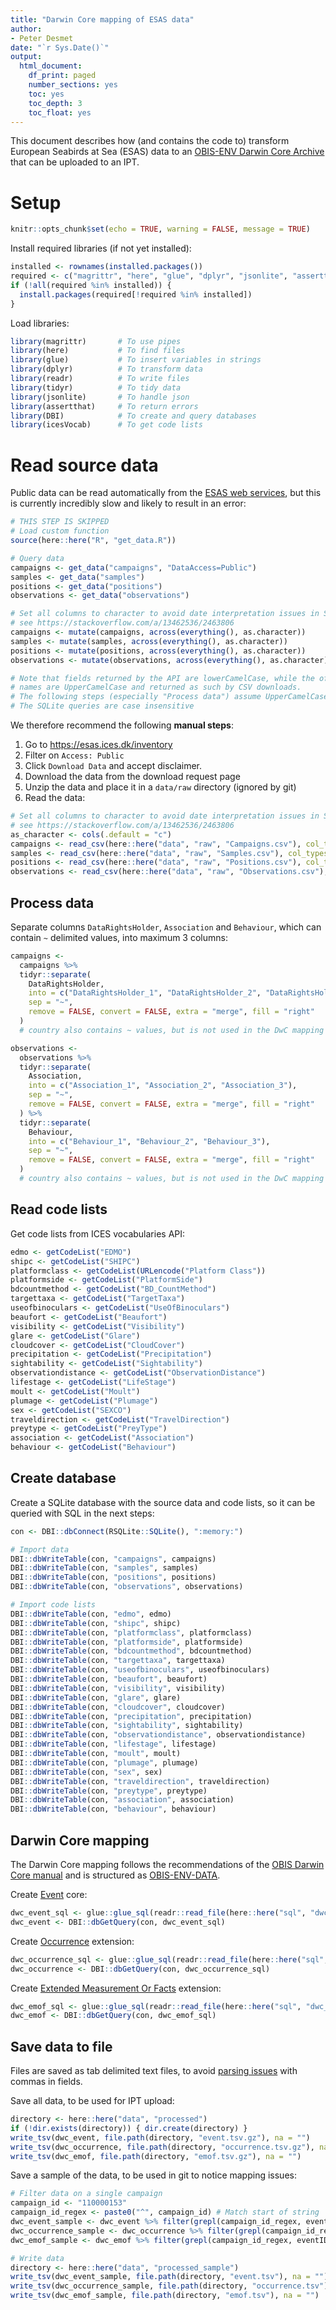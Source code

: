 ```yaml
---
title: "Darwin Core mapping of ESAS data"
author:
- Peter Desmet
date: "`r Sys.Date()`"
output:
  html_document:
    df_print: paged
    number_sections: yes
    toc: yes
    toc_depth: 3
    toc_float: yes
---
```


This document describes how (and contains the code to) transform European Seabirds at Sea (ESAS) data to an [OBIS-ENV Darwin Core Archive](https://obis.org/manual/dataformat/#obis-env-data) that can be uploaded to an IPT.

# Setup 

```r
knitr::opts_chunk$set(echo = TRUE, warning = FALSE, message = TRUE)
```

Install required libraries (if not yet installed):

```r
installed <- rownames(installed.packages())
required <- c("magrittr", "here", "glue", "dplyr", "jsonlite", "assertthat", "readr", "tidyr", "DBI", "icesVocab")
if (!all(required %in% installed)) {
  install.packages(required[!required %in% installed])
}
```

Load libraries:

```r
library(magrittr)       # To use pipes
library(here)           # To find files
library(glue)           # To insert variables in strings
library(dplyr)          # To transform data
library(readr)          # To write files
library(tidyr)          # To tidy data
library(jsonlite)       # To handle json
library(assertthat)     # To return errors
library(DBI)            # To create and query databases
library(icesVocab)      # To get code lists
```

# Read source data

Public data can be read automatically from the [ESAS web services](https://esas.ices.dk/webservices), but this is currently incredibly slow and likely to result in an error:

```r
# THIS STEP IS SKIPPED
# Load custom function
source(here::here("R", "get_data.R"))

# Query data
campaigns <- get_data("campaigns", "DataAccess=Public")
samples <- get_data("samples")
positions <- get_data("positions")
observations <- get_data("observations")

# Set all columns to character to avoid date interpretation issues in SQLite
# see https://stackoverflow.com/a/13462536/2463806
campaigns <- mutate(campaigns, across(everything(), as.character))
samples <- mutate(samples, across(everything(), as.character))
positions <- mutate(positions, across(everything(), as.character))
observations <- mutate(observations, across(everything(), as.character))

# Note that fields returned by the API are lowerCamelCase, while the official 
# names are UpperCamelCase and returned as such by CSV downloads.
# The following steps (especially "Process data") assume UpperCamelCase
# The SQLite queries are case insensitive
```

We therefore recommend the following **manual steps**:

1. Go to <https://esas.ices.dk/inventory>
2. Filter on `Access: Public`
3. Click `Download Data` and accept disclaimer.
4. Download the data from the download request page
5. Unzip the data and place it in a `data/raw` directory (ignored by git)
6. Read the data:

```r
# Set all columns to character to avoid date interpretation issues in SQLite
# see https://stackoverflow.com/a/13462536/2463806
as_character <- cols(.default = "c")
campaigns <- read_csv(here::here("data", "raw", "Campaigns.csv"), col_types = as_character)
samples <- read_csv(here::here("data", "raw", "Samples.csv"), col_types = as_character)
positions <- read_csv(here::here("data", "raw", "Positions.csv"), col_types = as_character)
observations <- read_csv(here::here("data", "raw", "Observations.csv"), col_types = as_character)
```

## Process data

Separate columns `DataRightsHolder`, `Association` and `Behaviour`, which can contain `~` delimited values, into maximum 3 columns:

```r
campaigns <-
  campaigns %>%
  tidyr::separate(
    DataRightsHolder,
    into = c("DataRightsHolder_1", "DataRightsHolder_2", "DataRightsHolder_3"),
    sep = "~",
    remove = FALSE, convert = FALSE, extra = "merge", fill = "right"
  )
  # country also contains ~ values, but is not used in the DwC mapping
```

```r
observations <-
  observations %>%
  tidyr::separate(
    Association,
    into = c("Association_1", "Association_2", "Association_3"),
    sep = "~",
    remove = FALSE, convert = FALSE, extra = "merge", fill = "right"
  ) %>%
  tidyr::separate(
    Behaviour,
    into = c("Behaviour_1", "Behaviour_2", "Behaviour_3"),
    sep = "~",
    remove = FALSE, convert = FALSE, extra = "merge", fill = "right"
  )
  # country also contains ~ values, but is not used in the DwC mapping
```

## Read code lists

Get code lists from ICES vocabularies API:

```r
edmo <- getCodeList("EDMO")
shipc <- getCodeList("SHIPC")
platformclass <- getCodeList(URLencode("Platform Class"))
platformside <- getCodeList("PlatformSide")
bdcountmethod <- getCodeList("BD_CountMethod")
targettaxa <- getCodeList("TargetTaxa")
useofbinoculars <- getCodeList("UseOfBinoculars")
beaufort <- getCodeList("Beaufort")
visibility <- getCodeList("Visibility")
glare <- getCodeList("Glare")
cloudcover <- getCodeList("CloudCover")
precipitation <- getCodeList("Precipitation")
sightability <- getCodeList("Sightability")
observationdistance <- getCodeList("ObservationDistance")
lifestage <- getCodeList("LifeStage")
moult <- getCodeList("Moult")
plumage <- getCodeList("Plumage")
sex <- getCodeList("SEXCO")
traveldirection <- getCodeList("TravelDirection")
preytype <- getCodeList("PreyType")
association <- getCodeList("Association")
behaviour <- getCodeList("Behaviour")
```

## Create database

Create a SQLite database with the source data and code lists, so it can be queried with SQL in the next steps:

```r
con <- DBI::dbConnect(RSQLite::SQLite(), ":memory:")

# Import data
DBI::dbWriteTable(con, "campaigns", campaigns)
DBI::dbWriteTable(con, "samples", samples)
DBI::dbWriteTable(con, "positions", positions)
DBI::dbWriteTable(con, "observations", observations)

# Import code lists
DBI::dbWriteTable(con, "edmo", edmo)
DBI::dbWriteTable(con, "shipc", shipc)
DBI::dbWriteTable(con, "platformclass", platformclass)
DBI::dbWriteTable(con, "platformside", platformside)
DBI::dbWriteTable(con, "bdcountmethod", bdcountmethod)
DBI::dbWriteTable(con, "targettaxa", targettaxa)
DBI::dbWriteTable(con, "useofbinoculars", useofbinoculars)
DBI::dbWriteTable(con, "beaufort", beaufort)
DBI::dbWriteTable(con, "visibility", visibility)
DBI::dbWriteTable(con, "glare", glare)
DBI::dbWriteTable(con, "cloudcover", cloudcover)
DBI::dbWriteTable(con, "precipitation", precipitation)
DBI::dbWriteTable(con, "sightability", sightability)
DBI::dbWriteTable(con, "observationdistance", observationdistance)
DBI::dbWriteTable(con, "lifestage", lifestage)
DBI::dbWriteTable(con, "moult", moult)
DBI::dbWriteTable(con, "plumage", plumage)
DBI::dbWriteTable(con, "sex", sex)
DBI::dbWriteTable(con, "traveldirection", traveldirection)
DBI::dbWriteTable(con, "preytype", preytype)
DBI::dbWriteTable(con, "association", association)
DBI::dbWriteTable(con, "behaviour", behaviour)
```

## Darwin Core mapping

The Darwin Core mapping follows the recommendations of the [OBIS Darwin Core manual](https://obis.org/manual/darwincore/) and is structured as [OBIS-ENV-DATA](https://obis.org/manual/dataformat/#obis-env-data).

Create [Event](https://rs.gbif.org/core/dwc_event_2022-02-02.xml) core:

```r
dwc_event_sql <- glue::glue_sql(readr::read_file(here::here("sql", "dwc_event.sql")), .con = con)
dwc_event <- DBI::dbGetQuery(con, dwc_event_sql)
```

Create [Occurrence](https://rs.gbif.org/core/dwc_occurrence_2022-02-02.xml) extension:

```r
dwc_occurrence_sql <- glue::glue_sql(readr::read_file(here::here("sql", "dwc_occurrence.sql")), .con = con)
dwc_occurrence <- DBI::dbGetQuery(con, dwc_occurrence_sql)
```

Create [Extended Measurement Or Facts](https://rs.gbif.org/extension/obis/extended_measurement_or_fact.xml) extension:

```r
dwc_emof_sql <- glue::glue_sql(readr::read_file(here::here("sql", "dwc_emof.sql")), .con = con)
dwc_emof <- DBI::dbGetQuery(con, dwc_emof_sql)
```

## Save data to file

Files are saved as tab delimited text files, to avoid [parsing issues](https://github.com/gbif/ipt/issues/1930) with commas in fields.

Save all data, to be used for IPT upload:

```r
directory <- here::here("data", "processed")
if (!dir.exists(directory)) { dir.create(directory) }
write_tsv(dwc_event, file.path(directory, "event.tsv.gz"), na = "")
write_tsv(dwc_occurrence, file.path(directory, "occurrence.tsv.gz"), na = "")
write_tsv(dwc_emof, file.path(directory, "emof.tsv.gz"), na = "")
```

Save a sample of the data, to be used in git to notice mapping issues:

```r
# Filter data on a single campaign
campaign_id <- "110000153"
campaign_id_regex <- paste0("^", campaign_id) # Match start of string
dwc_event_sample <- dwc_event %>% filter(grepl(campaign_id_regex, eventID))
dwc_occurrence_sample <- dwc_occurrence %>% filter(grepl(campaign_id_regex, eventID))
dwc_emof_sample <- dwc_emof %>% filter(grepl(campaign_id_regex, eventID))

# Write data
directory <- here::here("data", "processed_sample")
write_tsv(dwc_event_sample, file.path(directory, "event.tsv"), na = "")
write_tsv(dwc_occurrence_sample, file.path(directory, "occurrence.tsv"), na = "")
write_tsv(dwc_emof_sample, file.path(directory, "emof.tsv"), na = "")
```
